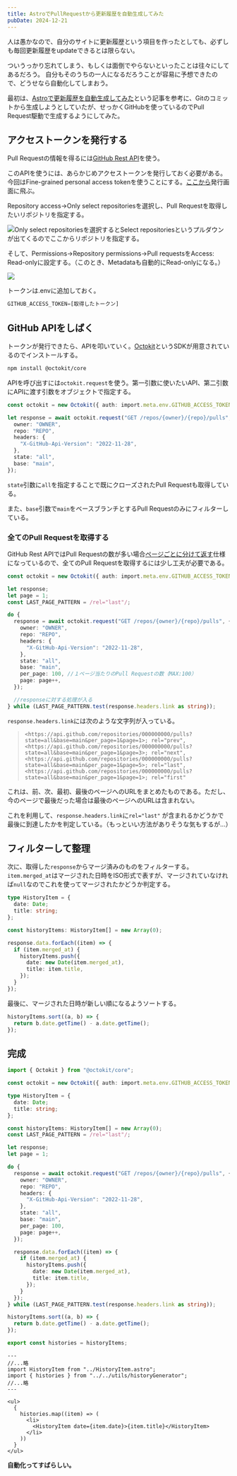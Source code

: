 ```yaml
---
title: AstroでPullRequestから更新履歴を自動生成してみた
pubDate: 2024-12-21
---
```


人は愚かなので、自分のサイトに更新履歴という項目を作ったとしても、必ずしも毎回更新履歴をupdateできるとは限らない。

ついうっかり忘れてしまう、もしくは面倒でやらないといったことは往々にしてあるだろう。
自分もそのうちの一人になるだろうことが容易に予想できたので、どうせなら自動化してしまおう。

最初は、[Astroで更新履歴を自動生成してみた](https://azumino.pages.dev/blog/20231225-changes/)という記事を参考に、Gitのコミットから生成しようとしていたが、せっかくGitHubを使っているのでPull Request駆動で生成するようにしてみた。

## アクセストークンを発行する

Pull Requestの情報を得るには[GitHub Rest API](https://docs.github.com/ja/rest/pulls/pulls?apiVersion=2022-11-28)を使う。

このAPIを使うには、あらかじめアクセストークンを発行しておく必要がある。今回はFine-grained personal access tokenを使うことにする。[ここから](https://github.com/settings/personal-access-tokens)発行画面に飛ぶ。

Repository access→Only select repositoriesを選択し、Pull Requestを取得したいリポジトリを指定する。

![Only select repositoriesを選択するとSelect repositoriesというプルダウンが出てくるのでここからリポジトリを指定する。](../../assets/blog/history-auto-generation/repository-access.png)

そして、Permissions→Repository permissions→Pull requestsをAccess: Read-onlyに設定する。（このとき、Metadataも自動的にRead-onlyになる。）

![](../../assets/blog/history-auto-generation/permissions.png)

トークンは.envに追加しておく。

```python
GITHUB_ACCESS_TOKEN=[取得したトークン]
```

## GitHub APIをしばく

トークンが発行できたら、APIを叩いていく。[Octokit](https://github.com/octokit)というSDKが用意されているのでインストールする。

```sh
npm install @octokit/core
```

APIを呼び出すには`octokit.request`を使う。第一引数に使いたいAPI、第二引数にAPIに渡す引数をオブジェクトで指定する。

```ts
const octokit = new Octokit({ auth: import.meta.env.GITHUB_ACCESS_TOKEN });

let response = await octokit.request("GET /repos/{owner}/{repo}/pulls", {
  owner: "OWNER",
  repo: "REPO",
  headers: {
    "X-GitHub-Api-Version": "2022-11-28",
  },
  state: "all",
  base: "main",
});
```

`state`引数に`all`を指定することで既にクローズされたPull Requestも取得している。

また、`base`引数で`main`をベースブランチとするPull Requestのみにフィルターしている。

### 全てのPull Requestを取得する

GitHub Rest APIではPull Requestの数が多い場合[ページごとに分けて返す](https://docs.github.com/en/rest/using-the-rest-api/using-pagination-in-the-rest-api?apiVersion=2022-11-28)仕様になっているので、全てのPull Requestを取得するには少し工夫が必要である。

```ts
const octokit = new Octokit({ auth: import.meta.env.GITHUB_ACCESS_TOKEN });

let response;
let page = 1;
const LAST_PAGE_PATTERN = /rel="last"/;

do {
  response = await octokit.request("GET /repos/{owner}/{repo}/pulls", {
    owner: "OWNER",
    repo: "REPO",
    headers: {
      "X-GitHub-Api-Version": "2022-11-28",
    },
    state: "all",
    base: "main",
    per_page: 100, //１ページ当たりのPull Requestの数（MAX:100）
    page: page++,
  });

  //responseに対する処理が入る
} while (LAST_PAGE_PATTERN.test(response.headers.link as string));
```

`response.headers.link`には次のような文字列が入っている。

> `<https://api.github.com/repositories/000000000/pulls?state=all&base=main&per_page=1&page=1>; rel="prev", <https://api.github.com/repositories/000000000/pulls?state=all&base=main&per_page=1&page=3>; rel="next", <https://api.github.com/repositories/000000000/pulls?state=all&base=main&per_page=1&page=5>; rel="last", <https://api.github.com/repositories/000000000/pulls?state=all&base=main&per_page=1&page=1>; rel="first"`

これは、前、次、最初、最後のページへのURLをまとめたものである。ただし、今のページで最後だった場合は最後のページへのURLは含まれない。

これを利用して、`response.headers.link`に`rel="last"` が含まれるかどうかで最後に到達したかを判定している。（もっといい方法がありそうな気もするが...）

## フィルターして整理

次に、取得した`response`からマージ済みのものをフィルターする。`item.merged_at`はマージされた日時をISO形式で表すが、マージされていなければ`null`なのでこれを使ってマージされたかどうか判定する。

```ts
type HistoryItem = {
  date: Date;
  title: string;
};

const historyItems: HistoryItem[] = new Array(0);

response.data.forEach((item) => {
  if (item.merged_at) {
    historyItems.push({
      date: new Date(item.merged_at),
      title: item.title,
    });
  }
});
```

最後に、マージされた日時が新しい順になるようソートする。

```ts
historyItems.sort((a, b) => {
  return b.date.getTime() - a.date.getTime();
});
```

## 完成

```ts
import { Octokit } from "@octokit/core";

const octokit = new Octokit({ auth: import.meta.env.GITHUB_ACCESS_TOKEN });

type HistoryItem = {
  date: Date;
  title: string;
};

const historyItems: HistoryItem[] = new Array(0);
const LAST_PAGE_PATTERN = /rel="last"/;

let response;
let page = 1;

do {
  response = await octokit.request("GET /repos/{owner}/{repo}/pulls", {
    owner: "OWNER",
    repo: "REPO",
    headers: {
      "X-GitHub-Api-Version": "2022-11-28",
    },
    state: "all",
    base: "main",
    per_page: 100,
    page: page++,
  });

  response.data.forEach((item) => {
    if (item.merged_at) {
      historyItems.push({
        date: new Date(item.merged_at),
        title: item.title,
      });
    }
  });
} while (LAST_PAGE_PATTERN.test(response.headers.link as string));

historyItems.sort((a, b) => {
  return b.date.getTime() - a.date.getTime();
});

export const histories = historyItems;
```

```astro
---
//...略
import HistoryItem from "../HistoryItem.astro";
import { histories } from "../../utils/historyGenerator";
//...略
---

<ul>
  {
    histories.map((item) => (
      <li>
        <HistoryItem date={item.date}>{item.title}</HistoryItem>
      </li>
    ))
  }
</ul>
```

**自動化ってすばらしい。**
